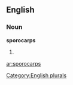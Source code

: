 
==English==

===Noun===
'''sporocarps'''

# {{plural of|[[sporocarp]]}}

[[Category:English plurals]]

[[ar:sporocarps]]